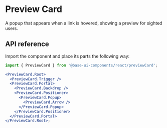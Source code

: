 # Preview Card

<Subtitle>
  A popup that appears when a link is hovered, showing a preview for sighted users.
</Subtitle>
<Meta
  name="description"
  content="A high-quality, unstyled React preview card component that appears when a link is hovered, showing a preview for sighted users."
/>

<Demo path="./demos/hero" />
<link
  as="image"
  rel="preload"
  href="https://images.unsplash.com/photo-1619615391095-dfa29e1672ef?q=80&w=448&h=300"
/>

## API reference

Import the component and place its parts the following way:

```jsx title="Anatomy"
import { PreviewCard } from '@base-ui-components/react/previewCard';

<PreviewCard.Root>
  <PreviewCard.Trigger />
  <PreviewCard.Portal>
    <PreviewCard.Backdrop />
    <PreviewCard.Positioner>
      <PreviewCard.Popup>
        <PreviewCard.Arrow />
      </PreviewCard.Popup>
    </PreviewCard.Positioner>
  </PreviewCard.Portal>
</PreviewCard.Root>;
```

<Reference component="PreviewCard" parts="Root, Trigger, Backdrop, Positioner, Popup, Arrow" />
